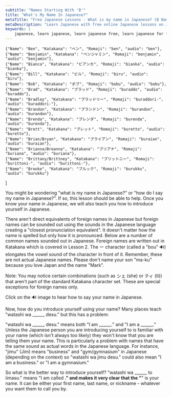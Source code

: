 ```yaml
---
subtitle: "Names Starting With 'B'"
title: "What's My Name In Japanese?"
metaTitle: "Free Japanese Lessons - What is my name in Japanese? (B Names) - Learn to speak the Japanese language online for free!"
metaDescription: "Learn Japanese with free online Japanese lessons on Japanese grammar, Japanese verb conjugation, and Japanese sentence structure"
keywords: |
    japanese, learn japanese, learn japanese free, learn japanese for free, learning japanese, learning japanese language, japanese learn, japanese learning, japanese language, japanese language learning, learn japanese language, japanese lesson, japanese lessons, free japanese lessons, online japanese, japanese online, learn japanese online, learn japanese online free, learning japanese online, online japanese lesson, online japanese lessons, japanese tutorial, japanese course, japanese language course, language course, japanese alphabet, japanese alphabets, japanese letters, japanese hiragana, hiragana alphabet, hiragana, japanese katakana, katakana alphabet, katakana, japanese kanji, kanji, speak japanese, learn to speak japanese, how to speak japanese, how to learn japanese, learn how to speak japanese, how to speak read and write japanese, learn how to speak read and write japanese, learn japanese with free japanese lessons, learn japanese with freejapaneselessons.com, what is my name in japanese, japanese words, basic japanese words, japan language, japan alphabet, hiragana chart, katakana chart, japanese characters, names in japanese, hiragana sentence, learn hiragana, japanese classes, japanese alphabet with english letters, japanese beginner, introducing yourself in japanese, common japanese words, hiragana characters, katakana characters
---
```



    {"Name": "Ben", "Katakana": "ベン", "Romaji": "ben", "audio": "ben"},
    {"Name": "Benjamin", "Katakana": "ベンジャミン", "Romaji": "benjamin", "audio": "benjamin"},
    {"Name": "Bianca", "Katakana": "ビアンカ", "Romaji": "bianka", "audio": "bianka"},
    {"Name": "Bill", "Katakana": "ビル", "Romaji": "biru", "audio": "biru"},
    {"Name": "Bob", "Katakana": "ボブ", "Romaji": "bobu", "audio": "bobu"},
    {"Name": "Brad", "Katakana": "ブラッド", "Romaji": "buraddo", "audio": "buraddo"},
    {"Name": "Bradley", "Katakana": "ブラッドリー", "Romaji": "buraddori-", "audio": "buraddori-"},
    {"Name": "Brandon", "Katakana": "ブランドン", "Romaji": "burandon", "audio": "burandon"},
    {"Name": "Brenda", "Katakana": "ブレンダ", "Romaji": "burenda", "audio": "burenda"},
    {"Name": "Brett", "Katakana": "ブレット", "Romaji": "buretto", "audio": "buretto"},
    {"Name": "Brian/Bryan", "Katakana": "ブライアン", "Romaji": "buraian", "audio": "buraian"},
    {"Name": "Brianna/Breanna", "Katakana": "ブリアナ", "Romaji": "buriana", "audio": "buriana"},
    {"Name": "Brittany/Brittney", "Katakana": "ブリットニー", "Romaji": "burittoni-", "audio": "burittoni-"},
    {"Name": "Brooke", "Katakana": "ブルック", "Romaji": "burukku", "audio": "burukku"}
]

You might be wondering "what is my name in Japanese?" or "how do I say my name in Japanese?". If so, this lesson should be able to help. Once you know your name in Japanese, we will also teach you how to introduce yourself in Japanese.

There aren't direct equivalents of foreign names in Japanese but foreign names can be sounded out using the sounds in the Japanese language creating a "closest pronunciation equivalent". It doesn't matter how the name is spelled but only how it is pronounced. Below are a number of common names sounded out in Japanese. Foreign names are written out in Katakana which is covered in Lesson 2. The ー character (called a "bou" 🔊) elongates the vowel sound of the character in front of it. Remember, these are not actual Japanese names. Please don't name your son "ma-ku" because you love Japan and the name "Mark".

Note: You may notice certain combinations (such as シェ (she) or ティ (ti)) that aren't part of the standard Katakana character set. These are special exceptions for foreign names only.

Click on the 🔊 image to hear how to say your name in Japanese.

<LetterNav />

<Table data={namesB} />

Now, how do you introduce yourself using your name? Many places teach "watashi wa ______ desu." but this has a problem:

"watashi wa ______ desu." means both "I am ______." and "I am a ______." Unless the Japanese person you are introducing yourself to is familiar with your name (which isn't always too likely) they won't know that you are telling them your name. This is particularly a problem with names that have the same sound as actual words in the Japanese language. For instance, "jimu" (Jim) means "business" and "gym/gymnasium" in Japanese (depending on the context) so "watashi wa jimu desu." could also mean "I am a business." or "I am a gymnasium."

So what is the better way to introduce yourself? "watashi wa ______ to iimasu."  means "I am called ______." and makes it very clear that the "______" is your name. It can be either your first name, last name, or nickname - whatever you want them to call you by.